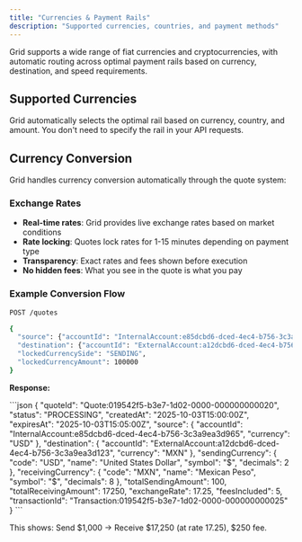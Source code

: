 ```yaml
---
title: "Currencies & Payment Rails"
description: "Supported currencies, countries, and payment methods"
---
```



Grid supports a wide range of fiat currencies and cryptocurrencies, with automatic routing across optimal payment rails based on currency, destination, and speed requirements.

## Supported Currencies

<CountrySupport />

<Note>
Grid automatically selects the optimal rail based on currency, country, and amount. You don't need to specify the rail in your API requests.
</Note>

## Currency Conversion

Grid handles currency conversion automatically through the quote system:

### Exchange Rates

- **Real-time rates**: Grid provides live exchange rates based on market conditions
- **Rate locking**: Quotes lock rates for 1-15 minutes depending on payment type
- **Transparency**: Exact rates and fees shown before execution
- **No hidden fees**: What you see in the quote is what you pay

### Example Conversion Flow

```bash
POST /quotes

{
  "source": {"accountId": "InternalAccount:e85dcbd6-dced-4ec4-b756-3c3a9ea3d965"},
  "destination": {"accountId": "ExternalAccount:a12dcbd6-dced-4ec4-b756-3c3a9ea3d123", "currency": "MXN"},
  "lockedCurrencySide": "SENDING",
  "lockedCurrencyAmount": 100000
}
```

**Response:**

<Accordion title="Response">
```json
{
  "quoteId": "Quote:019542f5-b3e7-1d02-0000-000000000020",
  "status": "PROCESSING",
  "createdAt": "2025-10-03T15:00:00Z",
  "expiresAt": "2025-10-03T15:05:00Z",
  "source": {
    "accountId": "InternalAccount:e85dcbd6-dced-4ec4-b756-3c3a9ea3d965",
    "currency": "USD"
  },
  "destination": {
    "accountId": "ExternalAccount:a12dcbd6-dced-4ec4-b756-3c3a9ea3d123",
    "currency": "MXN"
  },
  "sendingCurrency": {
    "code": "USD",
    "name": "United States Dollar",
    "symbol": "$",
    "decimals": 2
  },
  "receivingCurrency": {
    "code": "MXN",
    "name": "Mexican Peso",
    "symbol": "$",
    "decimals": 8
  },
  "totalSendingAmount": 100,
  "totalReceivingAmount": 17250,
  "exchangeRate": 17.25,
  "feesIncluded": 5,
  "transactionId": "Transaction:019542f5-b3e7-1d02-0000-000000000025"
}
```
</Accordion>

This shows: Send $1,000 → Receive $17,250 (at rate 17.25), $250 fee.
